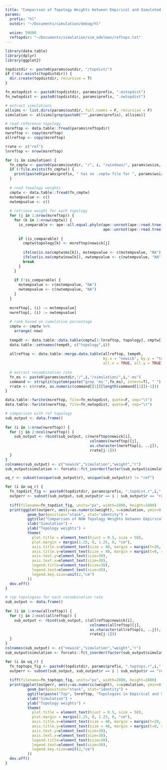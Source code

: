 ```yaml
---
title: "Comparison of Topology Weights between Empirical and Simulated Datasets"
params:
  prefix: "hl"
  outdir: "~/Documents/simulation/debug/hl"
  
  wsize: 50000
  reftopdir: "~/Documents/simulation/sim_edelman/reftops.txt"
---
```


```r
library(data.table)
library(dplyr)
library(ggplot2)

topdistdir <- paste0(params$outdir, "/topdist/")
if (!dir.exists(topdistdir)) {
  dir.create(topdistdir, recursive = T)
}
```

```r
fn_mstopdist <- paste0(topdistdir, params$prefix, ".mstopdist")
fn_nwtopdist <- paste0(topdistdir, params$prefix, ".nwtopdist")

# extract simulations
allsims <- list.dirs(params$outdir, full.names = F, recursive = F)
simulation <- allsims[grep(paste0("^",params$prefix), allsims)]

# read reference topology
msreftop <- data.table::fread(params$reftopdir)
nwreftop <- copy(msreftop)
allreftop <- copy(msreftop)

rrate <- c("ref")
lnreftop <- nrow(msreftop)

for (i in simulation) {
  fn_cmptw <- paste0(params$outdir, "/", i, "/windows/", params$wsize, "/summary/", i, ".cmptw")
  if (!file.exists(fn_cmptw)) {
    print(paste0(params$prefix, " has no .cmptw file for ", params$wsize, "bp window"))
  }
  
  # read topology weights
  cmptw <- data.table::fread(fn_cmptw)
  mstempvalue <- c()
  nwtempvalue <- c()
  
  # retrieve weight for each topology
  for (j in 1:nrow(msreftop)) {
    for (k in 1:nrow(cmptw)) {
      is_comparable <- ape::all.equal.phylo(ape::unroot(ape::read.tree(text = msreftop$newick[j])),
                                            ape::unroot(ape::read.tree(text = cmptw$topology[k])))
      
      if (is_comparable) {
        cmptw$topology[k] <- msreftop$newick[j]
        
        ifelse(is.na(cmptw$ms[k]), mstempvalue <- c(mstempvalue, "NA"), mstempvalue <- c(mstempvalue, cmptw$ms[k]))
        ifelse(is.na(cmptw$now[k]), nwtempvalue <- c(nwtempvalue, "NA"), nwtempvalue <- c(nwtempvalue, cmptw$now[k]))
        break
      }
    }
    
    if (!is_comparable) {
      mstempvalue <- c(mstempvalue, "NA")
      nwtempvalue <- c(nwtempvalue, "NA")
    }
  }
  
  msreftop[, (i) := mstempvalue]
  nwreftop[, (i) := nwtempvalue]
  
  # rank based on cumulative percentage
  cmptw <- cmptw %>%
    arrange(-now)
  
  tempdt <- data.table::data.table(cmptw[1:lnreftop, topology], cmptw[1:lnreftop, now])
  data.table::setnames(tempdt, c("topology",i))
  
  allreftop <- data.table::merge.data.table(allreftop, tempdt,
                                            by.x = "newick", by.y = "topology",
                                            all.x = TRUE, all.y = TRUE)
  
  # extract recombination rate
  fn_ms <- paste0(params$outdir,"/",i,"/simulation/",i,".ms")
  command <- strsplit(system(paste("grep 'ms'",fn_ms), intern=T), " ")
  rrate <- c(rrate, as.numeric(command[[1]][length(command[[1]])-1]))
}

data.table::fwrite(msreftop, file=fn_mstopdist, quote=F, sep="\t")
data.table::fwrite(nwreftop, file=fn_nwtopdist, quote=F, sep="\t")

# comparison with ref topology
sub_output <- data.frame()
  
for (i in 1:nrow(nwreftop)) {
  for (j in 2:ncol(nwreftop)) {
    sub_output <- rbind(sub_output, c(nwreftop$newick[i],
                                      colnames(nwreftop)[j],
                                      as.character(nwreftop[i, ..j]),
                                      rrate[j-1]))
  }
}
colnames(sub_output) <- c("newick","simulation","weight","r")
sub_output$simulation <- forcats::fct_inorder(factor(sub_output$simulation))

uq_r <- subset(unique(sub_output$r), unique(sub_output$r) != "ref")

for (i in uq_r) {
  fn_topdist_fig <- paste0(topdistdir, params$prefix, ".topdist.r",i,".tiff")
  outperr <- subset(sub_output, sub_output$r == i | sub_output$r == "ref")
  
  tiff(filename=fn_topdist_fig, units="px", width=2880, height=1800)
  print(ggplot(outperr, aes(y=as.numeric(weight), x=simulation, ymin=0, ymax=100, fill=newick)) + 
          geom_bar(position="stack", stat="identity") +
          ggtitle("Comparison of NOW Topology Weights between Empirical and Simulated Datasets") +
          xlab("Simulation") +
          ylab("Topology weights") +
          theme(
            plot.title = element_text(hjust = 0.5, size = 50),
            plot.margin = margin(1.25, 0, 1.25, 0, "cm"),
            axis.title.x=element_text(size = 40, margin = margin(t=20, r=0, b=0, l=0)),
            axis.title.y=element_text(size = 40, margin = margin(t=0, r=20, b=0, l=0)),
            axis.text.y=element_text(size=30),
            axis.text.x=element_text(size=30),
            legend.title=element_text(size=30),
            legend.text=element_text(size=30),
            legend.key.size=unit(2,"cm")
          ))
  dev.off()
}

# top topologies for each recombination rate
sub_output <- data.frame()
  
for (i in 1:nrow(allreftop)) {
  for (j in 2:ncol(allreftop)) {
    sub_output <- rbind(sub_output, c(allreftop$newick[i],
                                      colnames(allreftop)[j],
                                      as.character(allreftop[i, ..j]),
                                      rrate[j-1]))
  }
}
colnames(sub_output) <- c("newick","simulation","weight","r")
sub_output$simulation <- forcats::fct_inorder(factor(sub_output$simulation))

for (i in uq_r) {
  fn_toptops_fig <- paste0(topdistdir, params$prefix, ".toptops.r",i,".tiff")
  outperr <- subset(sub_output, sub_output$r == i | sub_output$r == "ref")
  
  tiff(filename=fn_toptops_fig, units="px", width=2880, height=1800)
  print(ggplot(outperr, aes(y=as.numeric(weight), x=simulation, ymin=0, ymax=100, fill=newick)) + 
          geom_bar(position="stack", stat="identity") +
          ggtitle(paste("Top", lnreftop, "Topologies in Empirical and Simulated Datasets")) +
          xlab("Simulation") +
          ylab("Topology weights") +
          theme(
            plot.title = element_text(hjust = 0.5, size = 50),
            plot.margin = margin(1.25, 0, 1.25, 0, "cm"),
            axis.title.x=element_text(size = 40, margin = margin(t=20, r=0, b=0, l=0)),
            axis.title.y=element_text(size = 40, margin = margin(t=0, r=20, b=0, l=0)),
            axis.text.y=element_text(size=30),
            axis.text.x=element_text(size=30),
            legend.title=element_text(size=30),
            legend.text=element_text(size=30),
            legend.key.size=unit(2,"cm")
          ))
  dev.off()
}
```